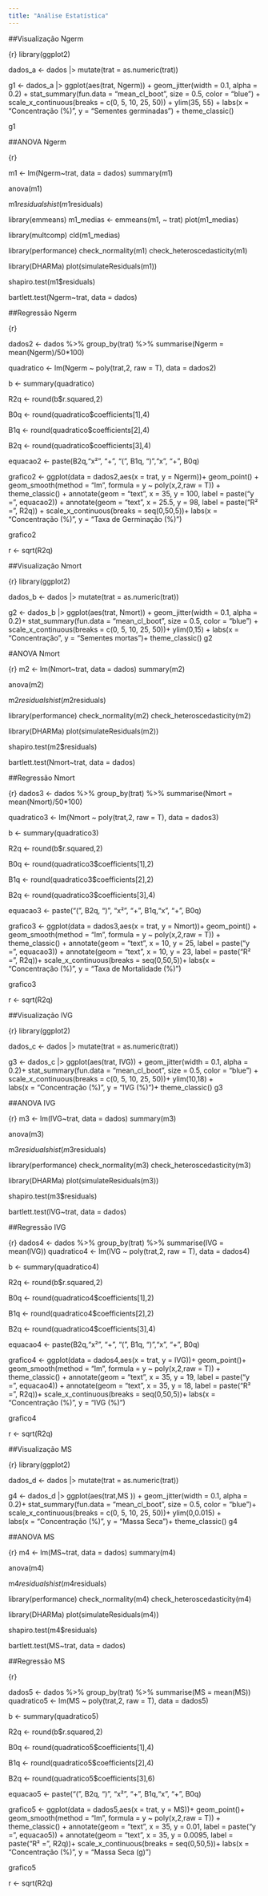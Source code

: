```yaml
---
title: "Análise Estatística"
---
```


##Visualização Ngerm

{r} library(ggplot2)

dados_a \<- dados \|\> mutate(trat = as.numeric(trat))

g1 \<- dados_a \|\> ggplot(aes(trat, Ngerm)) + geom_jitter(width = 0.1, alpha = 0.2) + stat_summary(fun.data = "mean_cl_boot", size = 0.5, color = "blue") + scale_x_continuous(breaks = c(0, 5, 10, 25, 50)) + ylim(35, 55) + labs(x = "Concentração (%)", y = "Sementes germinadas") + theme_classic()

g1

##ANOVA Ngerm

{r}

m1 \<- lm(Ngerm\~trat, data = dados) summary(m1)

anova(m1)

m1$residuals hist(m1$residuals)

library(emmeans) m1_medias \<- emmeans(m1, \~ trat) plot(m1_medias)

library(multcomp) cld(m1_medias)

library(performance) check_normality(m1) check_heteroscedasticity(m1)

library(DHARMa) plot(simulateResiduals(m1))

shapiro.test(m1\$residuals)

bartlett.test(Ngerm\~trat, data = dados)

##Regressão Ngerm

{r}

dados2 \<- dados %\>% group_by(trat) %\>% summarise(Ngerm = mean(Ngerm)/50\*100)

quadratico \<- lm(Ngerm \~ poly(trat,2, raw = T), data = dados2)

b \<- summary(quadratico)

R2q \<- round(b\$r.squared,2)

B0q \<- round(quadratico\$coefficients\[1\],4)

B1q \<- round(quadratico\$coefficients\[2\],4)

B2q \<- round(quadratico\$coefficients\[3\],4)

equacao2 \<- paste(B2q,"x²", "+", "(", B1q, ")","x", "+", B0q)

grafico2 \<- ggplot(data = dados2,aes(x = trat, y = Ngerm))+ geom_point() + geom_smooth(method = "lm", formula = y \~ poly(x,2,raw = T)) + theme_classic() + annotate(geom = "text", x = 35, y = 100, label = paste("y =", equacao2)) + annotate(geom = "text", x = 25.5, y = 98, label = paste("R² =", R2q)) + scale_x_continuous(breaks = seq(0,50,5))+ labs(x = "Concentração (%)", y = "Taxa de Germinação (%)")

grafico2

r \<- sqrt(R2q)

##Visualização Nmort

{r} library(ggplot2)

dados_b \<- dados \|\> mutate(trat = as.numeric(trat))

g2 \<- dados_b \|\> ggplot(aes(trat, Nmort)) + geom_jitter(width = 0.1, alpha = 0.2)+ stat_summary(fun.data = "mean_cl_boot", size = 0.5, color = "blue") + scale_x_continuous(breaks = c(0, 5, 10, 25, 50))+ ylim(0,15) + labs(x = "Concentração", y = "Sementes mortas")+ theme_classic() g2

#ANOVA Nmort

{r} m2 \<- lm(Nmort\~trat, data = dados) summary(m2)

anova(m2)

m2$residuals hist(m2$residuals)

library(performance) check_normality(m2) check_heteroscedasticity(m2)

library(DHARMa) plot(simulateResiduals(m2))

shapiro.test(m2\$residuals)

bartlett.test(Nmort\~trat, data = dados)

##Regressão Nmort

{r} dados3 \<- dados %\>% group_by(trat) %\>% summarise(Nmort = mean(Nmort)/50\*100)

quadratico3 \<- lm(Nmort \~ poly(trat,2, raw = T), data = dados3)

b \<- summary(quadratico3)

R2q \<- round(b\$r.squared,2)

B0q \<- round(quadratico3\$coefficients\[1\],2)

B1q \<- round(quadratico3\$coefficients\[2\],2)

B2q \<- round(quadratico3\$coefficients\[3\],4)

equacao3 \<- paste("(", B2q, ")", "x²", "+", B1q,"x", "+", B0q)

grafico3 \<- ggplot(data = dados3,aes(x = trat, y = Nmort))+ geom_point() + geom_smooth(method = "lm", formula = y \~ poly(x,2,raw = T)) + theme_classic() + annotate(geom = "text", x = 10, y = 25, label = paste("y =", equacao3)) + annotate(geom = "text", x = 10, y = 23, label = paste("R² =", R2q))+ scale_x_continuous(breaks = seq(0,50,5))+ labs(x = "Concentração (%)", y = "Taxa de Mortalidade (%)")

grafico3

r \<- sqrt(R2q)

##Visualização IVG

{r} library(ggplot2)

dados_c \<- dados \|\> mutate(trat = as.numeric(trat))

g3 \<- dados_c \|\> ggplot(aes(trat, IVG)) + geom_jitter(width = 0.1, alpha = 0.2)+ stat_summary(fun.data = "mean_cl_boot", size = 0.5, color = "blue") + scale_x_continuous(breaks = c(0, 5, 10, 25, 50))+ ylim(10,18) +\
labs(x = "Concentração (%)", y = "IVG (%)")+ theme_classic() g3

##ANOVA IVG

{r} m3 \<- lm(IVG\~trat, data = dados) summary(m3)

anova(m3)

m3$residuals hist(m3$residuals)

library(performance) check_normality(m3) check_heteroscedasticity(m3)

library(DHARMa) plot(simulateResiduals(m3))

shapiro.test(m3\$residuals)

bartlett.test(IVG\~trat, data = dados)

##Regressão IVG

{r} dados4 \<- dados %\>% group_by(trat) %\>% summarise(IVG = mean(IVG)) quadratico4 \<- lm(IVG \~ poly(trat,2, raw = T), data = dados4)

b \<- summary(quadratico4)

R2q \<- round(b\$r.squared,2)

B0q \<- round(quadratico4\$coefficients\[1\],2)

B1q \<- round(quadratico4\$coefficients\[2\],2)

B2q \<- round(quadratico4\$coefficients\[3\],4)

equacao4 \<- paste(B2q,"x²", "+", "(", B1q, ")","x", "+", B0q)

grafico4 \<- ggplot(data = dados4,aes(x = trat, y = IVG))+ geom_point()+ geom_smooth(method = "lm", formula = y \~ poly(x,2,raw = T)) + theme_classic() + annotate(geom = "text", x = 35, y = 19, label = paste("y =", equacao4)) + annotate(geom = "text", x = 35, y = 18, label = paste("R² =", R2q))+ scale_x_continuous(breaks = seq(0,50,5))+ labs(x = "Concentração (%)", y = "IVG (%)")

grafico4

r \<- sqrt(R2q)

##Visualização MS

{r} library(ggplot2)

dados_d \<- dados \|\> mutate(trat = as.numeric(trat))

g4 \<- dados_d \|\> ggplot(aes(trat,MS )) + geom_jitter(width = 0.1, alpha = 0.2)+ stat_summary(fun.data = "mean_cl_boot", size = 0.5, color = "blue")+ scale_x_continuous(breaks = c(0, 5, 10, 25, 50))+ ylim(0,0.015) +\
labs(x = "Concentração (%)", y = "Massa Seca")+ theme_classic() g4

##ANOVA MS

{r} m4 \<- lm(MS\~trat, data = dados) summary(m4)

anova(m4)

m4$residuals hist(m4$residuals)

library(performance) check_normality(m4) check_heteroscedasticity(m4)

library(DHARMa) plot(simulateResiduals(m4))

shapiro.test(m4\$residuals)

bartlett.test(MS\~trat, data = dados)

##Regressão MS

{r}

dados5 \<- dados %\>% group_by(trat) %\>% summarise(MS = mean(MS)) quadratico5 \<- lm(MS \~ poly(trat,2, raw = T), data = dados5)

b \<- summary(quadratico5)

R2q \<- round(b\$r.squared,2)

B0q \<- round(quadratico5\$coefficients\[1\],4)

B1q \<- round(quadratico5\$coefficients\[2\],4)

B2q \<- round(quadratico5\$coefficients\[3\],6)

equacao5 \<- paste("(", B2q, ")", "x²", "+", B1q,"x", "+", B0q)

grafico5 \<- ggplot(data = dados5,aes(x = trat, y = MS))+ geom_point()+ geom_smooth(method = "lm", formula = y \~ poly(x,2,raw = T)) + theme_classic() + annotate(geom = "text", x = 35, y = 0.01, label = paste("y =", equacao5)) + annotate(geom = "text", x = 35, y = 0.0095, label = paste("R² =", R2q))+ scale_x_continuous(breaks = seq(0,50,5))+ labs(x = "Concentração (%)", y = "Massa Seca (g)")

grafico5

r \<- sqrt(R2q)
